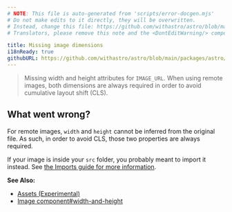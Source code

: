 ```yaml
---
# NOTE: This file is auto-generated from 'scripts/error-docgen.mjs'
# Do not make edits to it directly, they will be overwritten.
# Instead, change this file: https://github.com/withastro/astro/blob/main/packages/astro/src/core/errors/errors-data.ts
# Translators, please remove this note and the <DontEditWarning/> component.

title: Missing image dimensions
i18nReady: true
githubURL: https://github.com/withastro/astro/blob/main/packages/astro/src/core/errors/errors-data.ts
---
```


<DontEditWarning />


> Missing width and height attributes for `IMAGE_URL`. When using remote images, both dimensions are always required in order to avoid cumulative layout shift (CLS).
## What went wrong?
For remote images, `width` and `height` cannot be inferred from the original file. As such, in order to avoid CLS, those two properties are always required.

If your image is inside your `src` folder, you probably meant to import it instead. See [the Imports guide for more information](/en/guides/imports/#other-assets).

**See Also:**
-  [Assets (Experimental)](/en/guides/assets/)
-  [Image component#width-and-height](/en/guides/assets/#width-and-height)


